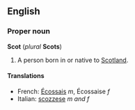 ==English==
===Proper noun===
'''Scot''' (''plural'' '''Scots''')

#A person born in or native to [[Scotland]].

====Translations====

*French: [[Écossais]] ''m'', Écossaise ''f''
*Italian: [[scozzese]] ''m and f''
